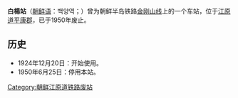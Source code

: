 {{朝鮮半島車站資訊
|公司色 = black
|文字色 = 
|站名 = 白楊站
|圖片 = 
|pxl = 
|圖片說明 =
|前一站 = [[杏亭站|杏亭]]
|前一站距離 = 5.7
|後一站距離 = 5.2
|後一站 = [[金城站_(江原道)|金城]]
|諺文 = 백양역
|朝鮮漢字 = 白楊驛
|文觀部式 = Baegyang-yeok
|馬-賴式 = Paegyang-yŏk
|副站名 = 
|車站編號 = 
|停站路線數 = 
|所屬公司 = [[京城电气株式会社|京城电气株式会社]]
|所屬路線 = [[金刚山线|金刚山线]]
|距離 = 45.8
|起點站 = [[铁原站|铁原]]
|所在地 =[[江原道_(北)|江原道]][[平康郡|平康郡]]
|車站構造 = 地面车站
|月台配置 = 
|啟用年月日 = 1924年12月20日 
|廢站年月日 = 1950年6月25日
|上下車人次 = 
|統計年度 = 
|轉車 = 
|備註 = 
|全寬備註 = 
}}

'''白楊站'''（[[朝鲜语|朝鲜语]]：백양역；{{lang|ko|白楊驛}}）曾为朝鲜半岛铁路[[金刚山线|金刚山线]]上的一个车站，位于[[江原道_(北)|江原道]][[平康郡|平康郡]]，已于1950年废止。

== 历史 ==
*1924年12月20日：开始使用。
*1950年6月25日：停用本站。

{{金刚山线}}

[[Category:朝鲜江原道铁路废站|Category:朝鲜江原道铁路废站]]